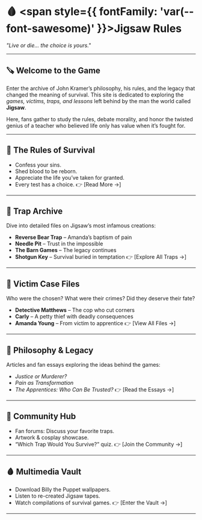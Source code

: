 # 🩸 <span style={{ fontFamily: 'var(--font-sawesome)' }}>Jigsaw</span> Rules

*"Live or die… the choice is yours."*

---

## 🪚 Welcome to the Game

Enter the archive of John Kramer’s philosophy, his rules, and the legacy that changed the meaning of survival. This site is dedicated to exploring the *games, victims, traps, and lessons* left behind by the man the world called **Jigsaw**.

Here, fans gather to study the rules, debate morality, and honor the twisted genius of a teacher who believed life only has value when it’s fought for.

---

## 🔹 The Rules of Survival

* Confess your sins.
* Shed blood to be reborn.
* Appreciate the life you’ve taken for granted.
* Every test has a choice.
  👉 \[Read More →]

---

## 🔹 Trap Archive

Dive into detailed files on Jigsaw’s most infamous creations:

* **Reverse Bear Trap** – Amanda’s baptism of pain
* **Needle Pit** – Trust in the impossible
* **The Barn Games** – The legacy continues
* **Shotgun Key** – Survival buried in temptation
  👉 \[Explore All Traps →]

---

## 🔹 Victim Case Files

Who were the chosen? What were their crimes? Did they deserve their fate?

* **Detective Matthews** – The cop who cut corners
* **Carly** – A petty thief with deadly consequences
* **Amanda Young** – From victim to apprentice
  👉 \[View All Files →]

---

## 🔹 Philosophy & Legacy

Articles and fan essays exploring the ideas behind the games:

* *Justice or Murderer?*
* *Pain as Transformation*
* *The Apprentices: Who Can Be Trusted?*
  👉 \[Read the Essays →]

---

## 🔹 Community Hub

* Fan forums: Discuss your favorite traps.
* Artwork & cosplay showcase.
* “Which Trap Would You Survive?” quiz.
  👉 \[Join the Community →]

---

## 🩸 Multimedia Vault

* Download Billy the Puppet wallpapers.
* Listen to re-created Jigsaw tapes.
* Watch compilations of survival games.
  👉 \[Enter the Vault →]

---

